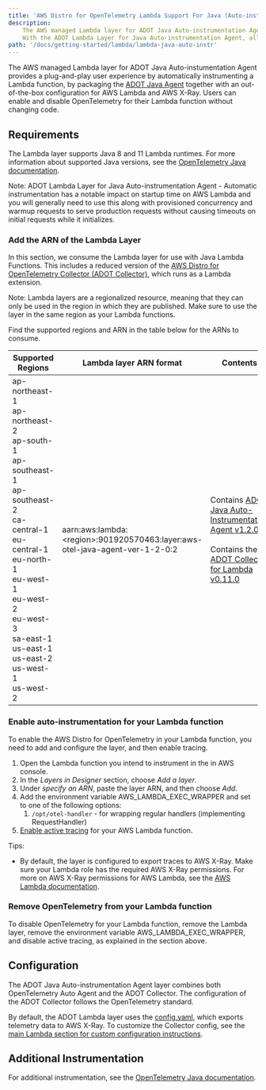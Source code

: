```yaml
---
title: 'AWS Distro for OpenTelemetry Lambda Support For Java (Auto-instrumentation Agent)'
description:
    The AWS managed Lambda layer for ADOT Java Auto-instrumentation Agent provides a plug-and-play user experience by automatically instrumenting a AWS Lambda function, by packaging either the ADOT Java Agent (https://aws-otel.github.io/docs/getting-started/java-sdk/trace-auto-instr) or OpenTelemetry Java SDK (https://aws-otel.github.io/docs/getting-started/java-sdk/trace-manual-instr)together with an out-of-the-box configuration for AWS Lambda and AWS X-Ray. Users can enable and disable OpenTelemetry for their Lambda function without changing code.
    With the ADOT Lambda Layer for Java Auto-instrumentation Agent, all supported libraries are automatically instrumented, with no additional configurations needed.
path: '/docs/getting-started/lambda/lambda-java-auto-instr'
---
```



The AWS managed Lambda layer for ADOT Java Auto-instumentation Agent provides a plug-and-play user experience by automatically instrumenting a Lambda function, by packaging the [ADOT Java Agent](https://aws-otel.github.io/docs/getting-started/java-sdk/trace-auto-instr) together with an out-of-the-box configuration for AWS Lambda and AWS X-Ray. Users can enable and disable OpenTelemetry for their Lambda function without changing code.

<SectionSeparator />

## Requirements

The Lambda layer supports Java 8 and 11 Lambda runtimes. For more information about supported Java versions, see the [OpenTelemetry Java documentation](https://github.com/open-telemetry/opentelemetry-java).

Note: ADOT Lambda Layer for Java Auto-instrumentation Agent - Automatic instrumentation has a notable impact on startup time on AWS Lambda and you will generally need to use this along with provisioned concurrency and warmup requests to serve production requests without causing timeouts on initial requests while it initializes.

### Add the ARN of the Lambda Layer

In this section, we consume the Lambda layer for use with Java Lambda Functions. This includes a reduced version of the [AWS Distro for OpenTelemetry Collector (ADOT Collector)](https://github.com/aws-observability/aws-otel-collector), which runs as a Lambda extension.

Note: Lambda layers are a regionalized resource, meaning that they can only be used in the region in which they are published. Make sure to use the layer in the same region as your Lambda functions.

Find the supported regions and ARN in the table below for the ARNs to consume.

|Supported   Regions |Lambda layer ARN format| Contents |
|---------------------|-------------------------|----------|
| ap-northeast-1<br/>ap-northeast-2<br/>ap-south-1<br/>ap-southeast-1<br/>ap-southeast-2<br/>ca-central-1<br/>eu-central-1<br/>eu-north-1<br/>eu-west-1<br/>eu-west-2<br/>eu-west-3<br/>sa-east-1<br/>us-east-1<br/>us-east-2<br/>us-west-1<br/>us-west-2 | aarn:aws:lambda:\<region\>:901920570463:layer:aws-otel-java-agent-ver-1-2-0:2 | Contains [ADOT Java Auto-Instrumentation Agent v1.2.0](https://github.com/aws-observability/aws-otel-java-instrumentation/releases/tag/v1.2.0) <br/><br/> Contains the [ADOT Collector for Lambda  v0.11.0](https://github.com/aws-observability/aws-otel-collector/releases/tag/pkg%2Flambdacomponents%2Fv0.11.0) |

### Enable auto-instrumentation for your Lambda function

To enable the AWS Distro for OpenTelemetry in your Lambda function, you need to add and configure the layer, and then enable tracing.

1. Open the Lambda function you intend to instrument in the in AWS console. 
2. In the *Layers in Designer* section, choose *Add a layer*.
3. Under *specify an ARN*, paste the layer ARN, and then choose *Add*.
4. Add the environment variable AWS_LAMBDA_EXEC_WRAPPER and set to one of the following options:
    1. `/opt/otel-handler` - for wrapping regular handlers (implementing RequestHandler)
5. [Enable active tracing](https://docs.aws.amazon.com/lambda/latest/dg/services-xray.html) for your AWS Lambda function.

Tips:

* By default, the layer is configured to export traces to AWS X-Ray. Make sure your Lambda role has the required AWS X-Ray permissions.
For more on AWS X-Ray permissions for AWS Lambda, see the [AWS Lambda documentation](https://docs.aws.amazon.com/lambda/latest/dg/services-xray.html#services-xray-permissions).

### Remove OpenTelemetry from your Lambda function

To disable OpenTelemetry for your Lambda function, remove the Lambda layer, remove the environment variable AWS_LAMBDA_EXEC_WRAPPER, and disable active tracing, as explained in the section above.

<SectionSeparator />

## Configuration

The ADOT Java Auto-instrumentation Agent layer combines both OpenTelemetry Auto Agent and the ADOT Collector.
The configuration of the ADOT Collector follows the OpenTelemetry standard.

By default, the ADOT Lambda layer uses the [config.yaml](https://github.com/aws-observability/aws-otel-lambda/blob/main/adot/collector/config.yaml), which exports telemetry data to AWS X-Ray. To customize the Collector config, see the [main Lambda section for custom configuration instructions](/docs/getting-started/lambda).


<SectionSeparator />

## Additional Instrumentation

For additional instrumentation, see the [OpenTelemetry Java documentation](https://github.com/open-telemetry/opentelemetry-java).
